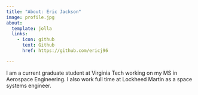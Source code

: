 ```yaml
---
title: "About: Eric Jackson"
image: profile.jpg
about:
  template: jolla
  links:
    - icon: github
      text: Github
      href: https://github.com/ericj96

---
```


I am a current graduate student at Virginia Tech working on my MS in Aerospace Engineering. I also work full time at Lockheed Martin as a space systems engineer. 